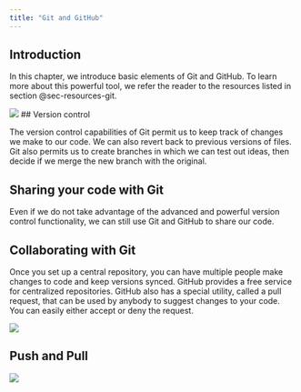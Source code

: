 ```yaml
---
title: "Git and GitHub"
---
```


## Introduction

In this chapter, we introduce basic elements of Git and GitHub. To learn more about this powerful tool, we refer the reader to the resources listed in section \@sec-resources-git.

![](images/paste-B5DF25CC.png) \## Version control

The version control capabilities of Git permit us to keep track of changes we make to our code. We can also revert back to previous versions of files. Git also permits us to create branches in which we can test out ideas, then decide if we merge the new branch with the original.

## Sharing your code with Git

Even if we do not take advantage of the advanced and powerful version control functionality, we can still use Git and GitHub to share our code.

## Collaborating with Git

Once you set up a central repository, you can have multiple people make changes to code and keep versions synced. GitHub provides a free service for centralized repositories. GitHub also has a special utility, called a pull request, that can be used by anybody to suggest changes to your code. You can easily either accept or deny the request.

![](images/paste-ADC9719C.png)

## Push and Pull

![](images/paste-A340C143.png)
